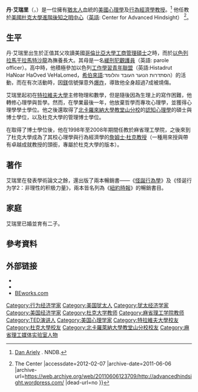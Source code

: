 {{noteTA
|T=zh-cn:丹·艾瑞里;zh-hk:丹·艾瑞里;zh-tw:丹·艾瑞利
|1=zh-cn:艾瑞里;zh-hk:艾瑞里;zh-tw:艾瑞利
|2=zh-cn:怪诞行为学;zh-hk:怪誕行為學;zh-tw:誰說人是理性的！
|3=zh-cn:怪诞行为学2：非理性的积极力量;zh-hk:怪誕行為學2：非理性的積極力量;zh-tw:不理性的力量
}}

{{Infobox_Economist
| name             = 丹·艾瑞里
| school_tradition =
| color            = 亮钢藍色
| image            = Dan_Ariely_-_PopTech_2010_-_Camden,_Maine.jpg
| image_size       = 250px
| caption          = 丹·艾瑞里在2010年
| birth_date       = {{Birth date and age|1968|4|29}}
| birth_place      ={{USA}}[[紐約州|紐約州]][[紐約|紐約]]
| death_date       =
| death_place      =
| nationality      = {{USA}}
| institution      = [[杜克大學|杜克大學]]<br>[[麻省理工學院|麻省理工學院]]
| field            = [[行為經濟學|行為經濟學]]
| alma_mater       = [[杜克大學|杜克大學]]<br>[[北卡羅來納大學教堂山分校|北卡羅來納大學]]<br>[[特拉維夫大學|特拉維夫大學]]
| influences       =
| opposed          =
| influenced       =
| contributions    =
| awards           =
| signature        = <!-- file name only -->
| repec_prefix =   | repec_id =
}}
'''丹·艾瑞里'''（{{lang-en|Dan Ariely}}，{{bd|1968年|4月29日||}}）是一位擁有[[猶太|猶太人]]血統的[[美國|美國]][[心理學|心理學]]及[[行為經濟學|行為經濟學]][[教授|教授]]。<ref>[http://www.nndb.com/people/084/000241358/ Dan Ariely] {{Wayback|url=http://www.nndb.com/people/084/000241358/ |date=20191029101232 }}. NNDB.</ref> 他任教於[[美國|美國]][[杜克大學|杜克大學]][[進階後知之明中心|進階後知之明中心]]（[[英語|英語]]: Center for Advanced Hindsight） <ref>{{Cite web |url=http://advancedhindsight.wordpress.com/ |title=Dan Ariely {{!}} The Center |accessdate=2012-02-07 |archive-date=2011-06-06 |archive-url=https://web.archive.org/web/20110606123709/http://advancedhindsight.wordpress.com/ |dead-url=no }}</ref>。

== 生平 ==
丹·艾瑞里出生於正值其父攻讀美國[[哥倫比亞大學|哥倫比亞大學]][[工商管理碩士|工商管理碩士]]之時，而於[[以色列|以色列]][[拉馬干|拉馬干]][[拉馬特沙龍|拉馬特沙龍]]為撫養長大。其母是一名[[緩刑犯觀護員|緩刑犯觀護員]]（英語: parole officer）。高中時，他積極參加以色列[[工作學習青年聯盟|工作學習青年聯盟]]（英語:Histadrut HaNoar HaOved VeHaLomed，[[希伯來語|希伯來語]]:הסתדרות הנוער העובד והלומד）的活動，而在有次活動時，因[[鎂|鎂]]信號彈意外[[爆炸|爆炸]]，導致他全身超過7成被燒傷。

艾瑞里起初在[[特拉維夫大學|特拉維夫大學]]主修物理和數學，但是隨後因為生理上的寫作困難，他轉修心理學與哲學。然而，在學業最後一年，他放棄哲學而專攻心理學，並獲得心理學學士學位。他之後還取得了[[北卡羅來納大學教堂山分校|北卡羅來納大學教堂山分校]]的[[認知心理學|認知心理學]]的碩士與博士學位，以及杜克大學的管理博士學位。

在取得了博士學位後，他在1998年至2008年期間任教於麻省理工學院，之後來到了杜克大學成為了其校心理學與行為經濟學的[[詹姆士·杜克教授|詹姆士·杜克教授]]（一種用來授與帶有卓越成就教授的頭銜，專屬於杜克大學的版本）。

==著作==
艾瑞里在發表學術論文之餘，還出版了兩本暢銷書——《[[怪誕行為學|怪誕行為學]]》及《怪诞行为学2：非理性的积极力量》，兩本皆名列為《[[紐約時報|紐約時報]]》的暢銷書目。

==家庭==
艾瑞里已婚並育有二子。

== 參考資料 ==
{{reflist}}

==外部链接==
* {{Official website|http://danariely.com/}} 
* {{TED speaker}}
* [http://beworks.com BEworks.com]{{Wayback|url=http://beworks.com/ |date=20201101110001 }}

{{Authority control}}

{{DEFAULTSORT:Ariely, Dan}}
{{Authority control}}
[[Category:行为经济学家|Category:行为经济学家]]
[[Category:美国犹太人|Category:美国犹太人]]
[[Category:犹太经济学家|Category:犹太经济学家]]
[[Category:美国经济学家|Category:美国经济学家]]
[[Category:杜克大学教师|Category:杜克大学教师]]
[[Category:麻省理工学院教师|Category:麻省理工学院教师]]
[[Category:TED演讲人|Category:TED演讲人]]
[[Category:美国心理学家|Category:美国心理学家]]
[[Category:特拉維夫大學校友|Category:特拉維夫大學校友]]
[[Category:杜克大學校友|Category:杜克大學校友]]
[[Category:北卡羅萊納大學教堂山分校校友|Category:北卡羅萊納大學教堂山分校校友]]
[[Category:麻省理工媒体实验室人物|Category:麻省理工媒体实验室人物]]